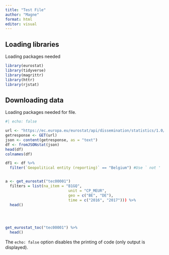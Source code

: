 ```yaml
---
title: "Test File"
author: "Magne"
format: html
editor: visual
---
```


## Loading libraries

Loading packages needed

```r
library(eurostat)
library(tidyverse)
library(magrittr)
library(httr)
library(rjstat)

```

## Downloading data

Loading packages needed for file.

```r
#| echo: false

url <- "https://ec.europa.eu/eurostat/api/dissemination/statistics/1.0/data/sbs_sc_sca_r2?format=JSON&indic_sb=V12150&indic_sb=V16110&indic_sb=V91110&size_emp=TOTAL&nace_r2=B&nace_r2=C&nace_r2=D&lang=en"
getresponse <- GET(url)
json <- content(getresponse, as = "text")
df <- fromJSONstat(json)
head(df)
colnames(df)

df1 <- df %>% 
  filter(`Geopolitical entity (reporting)` == "Belgium") #Use ` not '


a <- get_eurostat("tec00001")
  filters = list(na_item = "B1GQ",
                            unit = "CP_MEUR",
                            geo = c("BE", "DE"),
                            time = c("2016", "2017"))) %>% 
  head()

  
  

get_eurostat_toc("tec00001") %>% 
  head()

```

The `echo: false` option disables the printing of code (only output is displayed).
